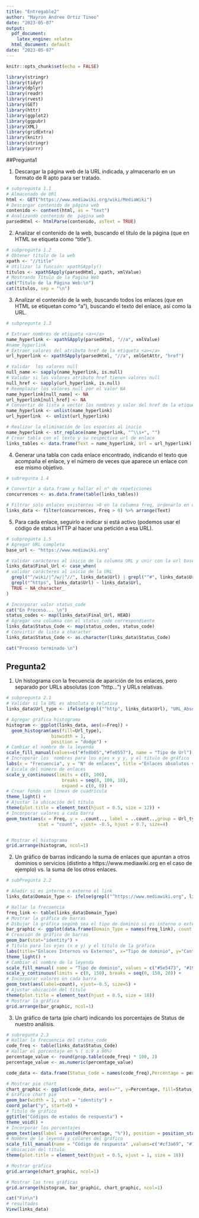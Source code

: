 ---
title: "Entregable2"
author: "Mayron Andree Ortiz Tineo"
date: "2023-05-07"
output:
  pdf_document: 
    latex_engine: xelatex
  html_document: default
date: "2023-05-07"
---

```{r setup, include=FALSE}
knitr::opts_chunk$set(echo = FALSE)
```

```{r carga_librerias, echo = FALSE, include = FALSE}
library(stringr)
library(tidyr)
library(dplyr) 
library(readr)
library(rvest)
library(GET)
library(httr)
library(ggplot2)
library(ggpubr)
library(XML)
library(gridExtra)
library(knitr)
library(stringr)
library(purrr)
```

##Pregunta1

1. Descargar la página web de la URL indicada, y almacenarlo en un formato de R
apto para ser tratado.

```{r web_page, echo = TRUE}
# subpregunta 1.1 
# Almacenado de URl 
html <- GET("https://www.mediawiki.org/wiki/MediaWiki")
# Descargar contenido de página web
contenido <- content(html, as = "text")
# Analizando contenido de  página web
parsedHtml <- htmlParse(contenido, asText = TRUE)
```


2. Analizar el contenido de la web, buscando el título de la página (que en HTML
se etiqueta como “title”).
```{r title, eval= TRUE, echo = TRUE}
# subpregunta 1.2
# Obtener título de la web
xpath <- "//title"
# Utilizar la función: xpathSApply()
titulos <- xpathSApply(parsedHtml, xpath, xmlValue)
# Mostrando Título de la Pagina Web
cat("Título de la Página Web:\n")
cat(titulos, sep = "\n")
```


3. Analizar el contenido de la web, buscando todos los enlaces (que en HTML se
etiquetan como “a”), buscando el texto del enlace, así como la URL.
```{r link, echo = TRUE}
# subpregunta 1.3 

# Extraer nombres de etiqueta <a></a>
name_hyperlink <- xpathSApply(parsedHtml, "//a", xmlValue)
#name_hyperlink 
# Extraer valores del atributo href de la etiqueta <a></a>
url_hyperlink <- xpathSApply(parsedHtml, "//a", xmlGetAttr, "href")

# Validar  los valores null
null_name <- sapply(name_hyperlink, is.null)
# Validar si los valores atributo href tienen valores null
null_href <- sapply(url_hyperlink, is.null)
# Reemplazar los valores null por el valor NA
name_hyperlink[null_name] <- NA
url_hyperlink[null_href] <- NA
# Convertir de lista a vector los nombres y valor del href de la etiqueta <a></a>
name_hyperlink <- unlist(name_hyperlink)
url_hyperlink  <- unlist(url_hyperlink)

# Realizar la eliminación de los espacios al inicio
name_hyperlink <- str_replace(name_hyperlink, "^\\s+", "")
# Crear tabla con el texto y su respectivo url de enlace
links_tables <- data.frame(Text = name_hyperlink, Url = url_hyperlink) %>% arrange(Text)
```

4. Generar una tabla con cada enlace encontrado, indicando el texto que
acompaña el enlace, y el número de veces que aparece un enlace con ese
mismo objetivo.


```{r link_table, echo = TRUE}
# subregunta 1.4 

# Convertir a data.frame y hallar el n° de repeticiones
concurrences <- as.data.frame(table(links_tables))

# Filtrar solo enlaces existentes >0 en la columna freq, ordenarlo en orden alfábetico
links_data <- filter(concurrences, Freq > 0) %>% arrange(Text)
```

5. Para cada enlace, seguirlo e indicar si está activo (podemos usar el código de
status HTTP al hacer una petición a esa URL).

```{r status_code, echo = TRUE, out.width = "80%"}
# subpregunta 1.5
# Agregar URL completa 
base_url <- "https://www.mediawiki.org"

# Validar carácteres al inicio de la columna URL y unir con la url base
links_data$Final_Url <- case_when(
# validar carácteres al inicio de la URL
  grepl("^/wiki/|^/w/|^//", links_data$Url) | grepl("^#", links_data$Url) ~ paste0(base_url, links_data$Url),
  grepl("^https", links_data$Url) ~ links_data$Url,
  TRUE ~ NA_character_
)

# Incorporar valor status_code 
cat("En Proceso... \n")
status_codes <- map(links_data$Final_Url, HEAD)
# Agregar una columna con el status_code correspondiente
links_data$Status_Code <- map(status_codes, status_code)
# Convirtir de lista a character
links_data$Status_Code <- as.character(links_data$Status_Code)

cat("Proceso terminado \n")
```

## Pregunta2
1. Un histograma con la frecuencia de aparición de los enlaces, pero separado por
URLs absolutas (con “http…”) y URLs relativas.
```{r histogram, echo = TRUE, warning=FALSE}
# subpregunta 2.1
# Validar si la URL es absoluta o relativa
links_data$Url_type <- ifelse(grepl("^http", links_data$Url), "URL_Absoluta", "URL_Relativa")

# Agregar gráfica histograma
histogram <- ggplot(links_data, aes(x=Freq)) + 
  geom_histogram(aes(fill=Url_type), 
                 binwidth = 1, 
                 position = "dodge") +
# Cambiar el nombre de la leyenda
scale_fill_manual(values=c("#fe8b05","#fe0557"), name = "Tipo de Url") +
# Incroporar los  nombres para los ejes x y y, y el título de gráfico
labs(x = "Frecuencia", y = "N° de enlaces", title ="Enlaces absolutos vs relativos") +
# Escala del número de enlaces
scale_y_continuous(limits = c(0, 100), 
                     breaks = seq(0, 100, 10), 
                     expand = c(0, 0)) +
# Crear fondo con líneas de cuadrícula
theme_light() +
# Ajustar la ubicación del título
theme(plot.title = element_text(hjust = 0.5, size = 12)) +
# Incorporar valores a cada barra
geom_text(aes(x = Freq, y = ..count.., label = ..count..,group = Url_type), 
            stat = "count", vjust= -0.5, hjust = 0.7, size=4)


# Mostrar el histograma
grid.arrange(histogram, ncol=1)
```

2. Un gráfico de barras indicando la suma de enlaces que apuntan a otros
dominios o servicios (distinto a https://www.mediawiki.org en el caso de
ejemplo) vs. la suma de los otros enlaces.

```{r bar_graphic, echo = TRUE}
# subPregunta 2.2 

# Añadir si es interno o externo el link
links_data$Domain_Type <- ifelse(grepl("^https://www.mediawiki.org", links_data$Final_Url), "Interno", "Externo")

# Hallar la frecuencia
freq_link <- table(links_data$Domain_Type)
# Mostrar la gráfica de barras
# Dibujar la gráfica segúnb sea el tipo de dominio si es interno o externo y su cantidad
bar_graphic <- ggplot(data.frame(Domain_Type = names(freq_link), count = as.numeric(freq_link)), aes(x=Domain_Type, y=count, fill = Domain_Type)) +  
# Creación de gráfico de barras
geom_bar(stat="identity") +
# Título para los ejes (x e y) y el título de la gráfica
labs(title="Enlaces Internos vs Externos", x="Tipo de dominio", y="Cantidad") +
theme_light() +
# Cambiar el nombre de la leyenda
scale_fill_manual( name = "Tipo de dominio", values = c("#5e5473", "#19b5a5")) +
scale_y_continuous(limits = c(0, 150), breaks = seq(0, 150, 20)) +
# Incorporar valores en cada barra
geom_text(aes(label=count), vjust=-0.5, size=5) +
# Ajustar ubicación del título
theme(plot.title = element_text(hjust = 0.5, size = 18))
# Mostrar la gráfica
grid.arrange(bar_graphic, ncol=1)
```

3. Un gráfico de tarta (pie chart) indicando los porcentajes de Status de nuestro
análisis.

```{r chart_graphic, echo = TRUE}
# subregunta 2.3
# Hallar la frecuencia del status_code
code_freq <- table(links_data$Status_Code)
# Hallar el porcentaje en % ( o.9 a 90%)
percentage_value <- round(prop.table(code_freq) * 100, 2)
percentage_value <- as.numeric(percentage_value)

code_data <- data.frame(Status_Code = names(code_freq),Percentage = percentage_value)

# Mostrar pie chart
chart_graphic <- ggplot(code_data, aes(x="", y=Percentage, fill=Status_Code)) +
# Gráfico chart pie
geom_bar(width = 1, stat = "identity") +
coord_polar("y", start=0) +
# Titulo de gráfico
ggtitle("Códigos de estados de respuesta") +
theme_void() +
# Incorporar los porcentajes
geom_text(aes(label = paste0(Percentage, "%")), position = position_stack(vjust = 0.5), size = 3) +
# Nombre de la leyenda y colores del gráfico
scale_fill_manual(name = "Código de respuesta" ,values=c("#cf3a69", "#7caa96")) +
# Ubicación del título
theme(plot.title = element_text(hjust = 0.5, vjust = 1, size = 18))

# Mostrar gráfica
grid.arrange(chart_graphic, ncol=1)
```

```{r last_graphic, echo = TRUE, fig.width=6, fig.height=12}
# Mostrar las tres gráficas
grid.arrange(histogram, bar_graphic, chart_graphic, ncol=1)
```

```{r last, echo = TRUE}
cat("Fin\n")
# resultados
View(links_data)
```


